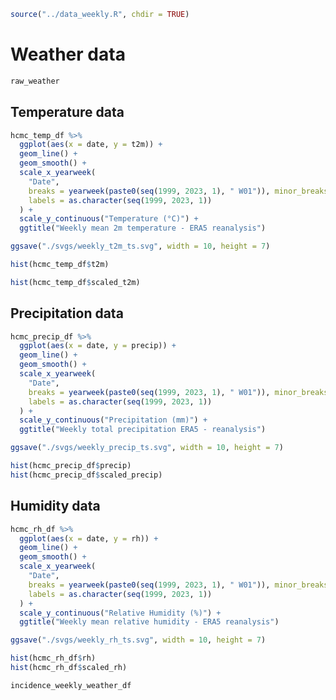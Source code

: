 ```r
source("../data_weekly.R", chdir = TRUE)
```

# Weather data

```r
raw_weather
```

## Temperature data

```r
hcmc_temp_df %>%
  ggplot(aes(x = date, y = t2m)) +
  geom_line() +
  geom_smooth() +
  scale_x_yearweek(
    "Date",
    breaks = yearweek(paste0(seq(1999, 2023, 1), " W01")), minor_breaks = NULL,
    labels = as.character(seq(1999, 2023, 1))
  ) +
  scale_y_continuous("Temperature (°C)") +
  ggtitle("Weekly mean 2m temperature - ERA5 reanalysis")

ggsave("./svgs/weekly_t2m_ts.svg", width = 10, height = 7)

hist(hcmc_temp_df$t2m)

hist(hcmc_temp_df$scaled_t2m)
```

## Precipitation data

```r
hcmc_precip_df %>%
  ggplot(aes(x = date, y = precip)) +
  geom_line() +
  geom_smooth() +
  scale_x_yearweek(
    "Date",
    breaks = yearweek(paste0(seq(1999, 2023, 1), " W01")), minor_breaks = NULL,
    labels = as.character(seq(1999, 2023, 1))
  ) +
  scale_y_continuous("Precipitation (mm)") +
  ggtitle("Weekly total precipitation ERA5 - reanalysis")

ggsave("./svgs/weekly_precip_ts.svg", width = 10, height = 7)

hist(hcmc_precip_df$precip)
hist(hcmc_precip_df$scaled_precip)
```

## Humidity data

```r
hcmc_rh_df %>%
  ggplot(aes(x = date, y = rh)) +
  geom_line() +
  geom_smooth() +
  scale_x_yearweek(
    "Date",
    breaks = yearweek(paste0(seq(1999, 2023, 1), " W01")), minor_breaks = NULL,
    labels = as.character(seq(1999, 2023, 1))
  ) +
  scale_y_continuous("Relative Humidity (%)") +
  ggtitle("Weekly mean relative humidity - ERA5 reanalysis")

ggsave("./svgs/weekly_rh_ts.svg", width = 10, height = 7)

hist(hcmc_rh_df$rh)
hist(hcmc_rh_df$scaled_rh)
```


```r
incidence_weekly_weather_df
```

